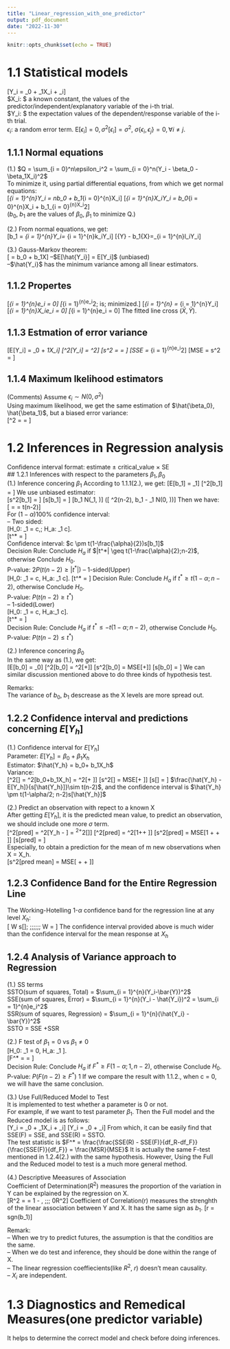 ```yaml
---
title: "Linear_regression_with_one_predictor"
output: pdf_document
date: "2022-11-30"
---
```


```r
knitr::opts_chunk$set(echo = TRUE)
```

# 1.1 Statistical models  
\[Y_i = \beta_0 + \beta_1X_i + \epsilon_i\]  
$X_i: $ a known constant, the values of the predictor/independent/explanatory variable of the i-th trial.  
$Y_i: $ the expectation values of the dependent/response variable of the i-th trial.  
$\epsilon_i:$ a random error term. E$[\epsilon_i] = 0, \sigma^2[\epsilon_i] = \sigma^2$,   $\sigma\{\epsilon_i,\epsilon_j\} = 0, \forall i \neq j$.  

## 1.1.1 Normal equations  
(1.) $Q = \sum_{i = 0}^n\epsilon_i^2 = \sum_{i = 0}^n(Y_i - \beta_0 - \beta_1X_i)^2$  
To minimize it, using partial differential equations, from which we get normal equations:  
\[\sum_{i = 1}^{n}Y_i = nb_0 + b_1\sum_{i = 0}^{n}X_i\]
\[\sum_{i = 1}^{n}X_iY_i = b_0\sum_{i = 0}^{n}X_i + b_1\sum_{i = 0}^{n}X_i^2\]  
($b_0,\;b_1$ are the values of $\beta_0,\;\beta_1$ to minimize Q.)  

(2.) From normal equations, we get:  
\[b_1 = \sum_{i = 1}^{n}\frac{(X_i - \bar{X})}{\sum_{i = 1}^{n}(X_i - \bar{X})^2}Y_i= \sum_{i = 1}^{n}k_iY_i\]
\[\bar{Y} - b_1\bar{X}=\sum_{i = 1}^{n}l_iY_i\]

(3.) Gauss-Markov theorem:  
\[\hat{Y} = b_0 + b_1X\]
--$E[\hat{Y_i}] = E[Y_i]$ (unbiased)  
--$\hat{Y_i}$ has the minimum variance among all linear estimators.  

## 1.1.2 Propertes  
\[\sum_{i = 1}^{n}e_i = 0\]
\[\sum_{i = 1}^{n}e_i^2\; is\; minimized.\]
\[\sum_{i = 1}^{n}\hat{Y_i} = \sum_{i = 1}^{n}Y_i\]
\[\sum_{i = 1}^{n}X_ie_i = 0\]
\[\sum_{i = 1}^{n}\hat{Y_i}e_i = 0\]
The fitted line cross ($\bar{X}, \bar{Y}$).

## 1.1.3 Estmation of error variance   
\[E[Y_i] = \beta_0 + \beta_1X_i\]
\[\sigma^2[Y_i] = \sigma^2\]
\[s^2 = \frac{\sum_{i = 1}^{n}(Y_i - \hat{Y_i})^2}{n-2} = \frac{\sum_{i = 1}^{n}e_i^2}{n-2}\]
\[SSE = \sum_{i = 1}^{n}e_i^2\]
\[MSE = s^2 = \frac{SSE}{n-2}\]

## 1.1.4 Maximum lkelihood estimators  
(Comments)
Assume $\epsilon_i \sim N(0, \sigma^2)$  
Using maximum likelihood, we get the same estimation of $\hat{\beta_0}, \hat{\beta_1}$, but a biased error variance:  
\[\hat{\sigma}^2 = \frac{\sum_{i = 1}^{n}(Y_i - \hat{Y_i})^2}{n} = \frac{\sum_{i = 1}^{n}e_i^2}{n}\]  
  
  
# 1.2  Inferences in Regression analysis  
Confidence interval format: estimate $\pm$ critical_value $\times$ SE  
## 1.2.1 Inferences with respect to the parameters $\beta_1, \beta_0$  
(1.) Inference concering $\beta_1$
According to 1.1.1(2.), we get:
\[E[b_1] = \beta_1\]
\[\sigma^2[b_1] = \frac{\sigma^2}{\sum_{i = 1}^{n}(X_i - \bar{X}^2)}\]
We use unbiased estimator:  
\[s^2[b_1] = \frac{MSE}{\sum_{i = 1}^{n}(X_i - \bar{X}^2)}\]
\[s[b_1] = \frac{\sqrt{MSE}}{\sqrt{\sum_{i = 1}^{n}(X_i - \bar{X}^2)}}\]
\[b_1 \sim N(\beta_1, \frac{\sigma^2}{\sum_{i = 1}^{n}(X_i - \bar{X}^2)})\] 
(\[\frac{(n-2)MSE}{\sigma^2} \sim \chi^2(n-2), b_1 - \beta_1 \sim N(0, \frac{\sigma^2}{\sum_{i = 1}^{n}(X_i - \bar{X}^2)}))\]
Then we have:  
\[\frac{b_1 - \beta_1}{s[b_1]} = \frac{\frac{b_1 - \beta_1}{\sigma[b_1]}}{\sqrt{\frac{MSE}{\sigma^2}}} = \frac{N(0,1)}{\sqrt{\frac{\chi(n-2)}{(n-2)}}} \sim t(n-2)\]  
For $(1-\alpha)100\%$ confidence interval:  
-- Two sided:  
\[H_0:  \beta_1 = c,\; H_a: \beta_1 \neq c\].  
\[t^* = \frac{b_1 -c}{s[b_1]}\]  
Confidence interval: $c \pm t(1-\frac{\alpha}{2})s[b_1]$  
Decision Rule: Conclude $H_a$ if $|t^*| \geq t(1-\frac{\alpha}{2};n-2)$, otherwise Conclude $H_0$.  
P-value: $2P(t(n-2)\geq |t^*|)$
-- 1-sided(Upper)  
\[H_0:  \beta_1 = c, H_a: \beta_1 \geq c\]. 
\[t^* = \frac{b_1 -c}{s[b_1]}\]
Decision Rule: Conclude $H_a$ if $t^* \geq t(1-\alpha;n-2)$, otherwise Conclude $H_0$.  
P-value: $P(t(n-2)\geq t^*)$  
-- 1-sided(Lower)  
\[H_0:  \beta_1 = c, H_a:\beta_1 \leq c\].  
\[t^* = \frac{b_1 -c}{s[b_1]}\]  
Decision Rule: Conclude $H_a$ if $t^* \leq -t(1-\alpha; n-2)$, otherwise Conclude $H_0$.  
P-value: $P(t(n-2)\leq t^*)$  
  
  
(2.) Inference concering $\beta_0$  
In the same way as (1.), we get:  
\[E[b_0] = \beta_0\]
\[\sigma^2[b_0] = \sigma^2[\frac{1}{n}+\frac{\bar{X}^2}{\sum_{i = 1}^{n}(X_i - \bar{X})^2}]\]
\[s^2[b_0] = MSE[\frac{1}{n}+\frac{\bar{X}^2}{\sum_{i = 1}^{n}(X_i - \bar{X})^2}]\]
\[s[b_0] = \sqrt{MSE[\frac{1}{n}+\frac{\bar{X}^2}{\sum_{i = 1}^{n}(X_i - \bar{X})^2}]}\]
 We can similar discussion mentioned above to do three kinds of hypothesis test.  
 
 Remarks:  
 The variance of $b_0,\;b_1$ descrease as the X levels are more spread out.  
   
  
## 1.2.2 Confidence interval and predictions concerning $E[Y_h]$  
(1.) Confidence interval for $E[Y_h]$  
Parameter: $E[Y_h] = \beta_0 + \beta_1X_h$  
Estimator: $\hat{Y_h} = b_0+ b_1X_h$  
Variance:  
\[\sigma^2[\hat{Y_h}] = \sigma^2[b_0+b_1X_h] = \sigma^2[\frac{1}{n}+ \frac{(X_h - \bar{X})^2}{\sum_{i = 1}^{n}(X_i - \bar{X})^2}]\]
\[s^2[\hat{Y_h}] =  MSE[\frac{1}{n}+ \frac{(X_h - \bar{X})^2}{\sum_{i = 1}^{n}(X_i - \bar{X})^2}]\]
\[s[\hat{Y_h}] = \sqrt{MSE[\frac{1}{n}+ \frac{(X_h - \bar{X})^2}{\sum_{i = 1}^{n}(X_i - \bar{X})^2}]}\]
$\frac{\hat{Y_h} - E[Y_h]}{s[\hat{Y_h}]}\sim t(n-2)$, and the confidence interval is $\hat{Y_h} \pm t(1-\alpha/2; n-2)s[\hat{Y_h}]$  
  
  
(2.) Predict an observation with repect to a known X  
After getting $E[Y_h]$, it is the predicted mean value, to predict an observation, we should include one more $\sigma$ term.  
\[\sigma^2[pred] = \sigma^2[Y_h - \hat{Y_h}] = \sigma^2+\sigma^2[\hat{Y_h}]\]
\[\sigma^2[pred] = \sigma^2[1+\frac{1}{n}+ \frac{(X_h - \bar{X})^2}{\sum_{i = 1}^{n}(X_i - \bar{X})^2}]\]
\[s^2[pred] =  MSE[1 + \frac{1}{n}+ \frac{(X_h - \bar{X})^2}{\sum_{i = 1}^{n}(X_i - \bar{X})^2}]\]
\[s[pred] = \sqrt{MSE[1 + \frac{1}{n}+ \frac{(X_h - \bar{X})^2}{\sum_{i = 1}^{n}(X_i - \bar{X})^2}]}\]  
Especially, to obtain a prediction for the mean of m new observations when X = X_h.  
\[s^2[pred\ mean] =  MSE[\frac{1}{m} + \frac{1}{n}+ \frac{(X_h - \bar{X})^2}{\sum_{i = 1}^{n}(X_i - \bar{X})^2}]\]
  
  
## 1.2.3 Confidence Band for the Entire Regression Line  
The Working-Hotelling 1-$\alpha$ confidence band for the regression line at any level $X_h$:  
\[\hat{Y_h} \pm W s[\hat{Y_h}]; \;\;\;\;\;\; W = \sqrt{2F(1-\alpha; n-2)}\]
The confidence interval provided above is much wider than the confidence interval for the mean response at $X_h$  

## 1.2.4 Analysis of Variance approach to Regression
(1.)  SS terms  
SSTO(sum of squares, Total) = $\sum_{i = 1}^{n}(Y_i-\bar{Y})^2$  
SSE(sum of squares, Error) = $\sum_{i = 1}^{n}(Y_i - \hat{Y_i})^2 = \sum_{i = 1}^{n}e_i^2$  
SSR(sum of squares, Regression) = $\sum_{i = 1}^{n}(\hat{Y_i} - \bar{Y})^2$  
SSTO = SSE +SSR  

\begin{tabular}{l|r|r|r|r|r|}
\hline
Source & df & SS & MS& F\\
\hline
Regression & 1 & SSR & MSR = SSR/1 & F = MSR/MSE\\
\hline
Error & n-2 & SSE & MSR = SSR/(n-2) & \\
\hline
C Total & n-1 & SSTO &  & \\
\hline
\end{tabular}  
  
(2.) F test of $\beta_1 = 0$ vs $\beta_1 \neq 0$  
\[H_0:  \beta_1 = 0, H_a: \beta_1 \neq 0\].  
\[F^* = \frac{SSR/1}{SSE/(n-2)} = \frac{MSR}{MSE}\]  
Decision Rule: Conclude $H_a$ if $F^* \geq F(1-\alpha;1,n-2)$, otherwise Conclude $H_0$.  
P-value: $P(F(n-2)\geq F^*)$  1
If we compare the result with 1.1.2., when c = 0, we will have the same conclusion.  
  
(3.) Use Full/Reduced Model to Test  
It is implemented to test whether a parameter is 0 or not.  
For example, if we want to test parameter $\beta_1$. Then the Full model and the Reduced model is as follows:  
\[Y_i = \beta_0 + \beta_1X_i + \epsilon_i\]
\[Y_i = \beta_0 + \epsilon_i\]
From which, it can be easily find that SSE(F) = SSE, and SSE(R) = SSTO.  
The test statistic is $F^* = \frac{\frac{SSE(R) - SSE(F)}{df_R-df_F}}{\frac{SSE(F)}{df_F}} = \frac{MSR}{MSE}$ It is actually the same F-test mentioned in 1.2.4(2.) with the same hypothesis. However, Using the Full and the Reduced model to test is a much more general method.  
  
  
(4.) Descriptive Meeasures of Association  
Coefficient of Determination($R^2$) measures the proportion of the variation in Y can be explained by the regression on X.  
\[R^2 = \frac{SSR}{SSTO} = 1 - \frac{SSE}{SSTO}, \;\;\; 0\leq R^2\leq 1\]
Coefficient of Correlation(r) measures the strenghth of the linear association between Y and X. It has the same sign as $b_1$.
\[r = sgn(b_1)\sqrt{R^2}\]  
  
Remark:  
-- When we try to predict futures, the assumption is that the conditios are the same.  
-- When we do test and inference, they should be done within the range of X.  
-- The linear regression coeffiecients(like $R^2,\; r$) doesn't mean causality.  
-- $X_i$ are independent.  
  
  
# 1.3 Diagnostics and Remedical Measures(one predictor variable)  
It helps to determine the correct model and check before doing inferences.


